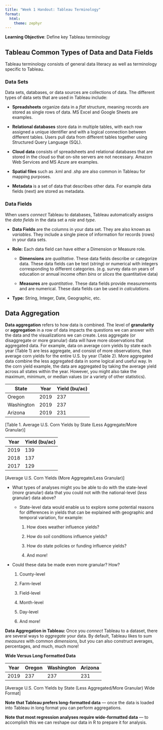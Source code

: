 ```yaml
---
title: "Week 1 Handout: Tableau Terminology"
format: 
  html:
    theme: zephyr
---
```


**Learning Objective**: Define key Tableau terminology

## Tableau Common Types of Data and Data Fields

Tableau terminology consists of general data literacy as well as terminology specific to Tableau. 

### Data Sets
Data sets, databases, or data sources are collections of data. The different types of data sets that are used in Tableau include:

- **Spreadsheets** organize data in a *flat* structure, meaning records are stored as single rows of data. MS Excel and Google Sheets are examples.

- **Relational databases** store data in multiple tables, with each row assigned a unique identifier and with a logical connection between different tables. Users pull data from different tables together using Structured Query Language (SQL). 
- **Cloud data** consists of spreadsheets and relational databases that are stored in the cloud so that on-site servers are not necessary. Amazon Web Services and MS Azure are examples.

- **Spatial files** such as .kml and .shp are also common in Tableau for mapping purposes.

- **Metadata** is a set of data that describes other data. For example data fields (next) are stored as metadata.

### Data Fields

When users *connect* Tableau to databases, Tableau automatically assigns the *data fields* in the data set a *role* and *type*. 

- **Data Fields** are the columns in your data set. They are also known as *variables*. They include a single piece of information for records (rows) in your data sets.

- **Role:** Each data field can have either a Dimension or Measure role.

	- **Dimensions** are *qualitative*. These data fields describe or categorize data. These data fields can be text (*string*) or numerical with integers corresponding to different categories. (e.g. survey data on years of education or annual income often *bins* or *slices* the quantitative data)

	- **Measures** are *quantitative*. These data fields provide measurements and are numerical. These data fields can be used in *calculations*.

- **Type:** String, Integer, Date, Geographic, etc. 

## Data Aggregation

**Data aggregation** refers to how data is combined. The level of **granularity** or **aggregation** in a row of data impacts the questions we can answer with the data and the visualizations we can create. Less aggregate  (or disaggregate or more granular) data will have more observations that aggregated data. For example, data on average corn yields by state each year (Table 1) are less aggregate, and consist of more observations, than average corn yields for the entire U.S. by year (Table 2). More aggregated data combine the less aggregated data in some logical and useful way. In the corn yield example, the data are aggregated by taking the average yield across all states within the year. However, you might also take the maximum, minimum, or median values (or a variety of other statistics). 

| State      | Year | Yield (bu/ac) |
| ---------- | ---- | ------------- |
| Oregon     | 2019 | 237           |
| Washington | 2019 | 237           |
| Arizona    | 2019 | 231           |
[Table 1. Average U.S. Corn Yields by State (Less Aggregate/More Granular)]

| Year | Yield (bu/ac) |
| ---- | ------------- |
| 2019 | 139           |
| 2018 | 137           |
| 2017 | 129           |
[Average U.S. Corn Yields (More Aggregate/Less Granular)]

- What types of analyses might you be able to do with the state-level (*more* granular) data that you could not with the national-level (*less* granular) data above?

	- State-level data would enable us to explore some potential reasons for differences in yields that can be explained with geographic and temporal variation, for example: 

		1. How does weather influence yields?

		2. How do soil conditions influence yields?

		3. How do state policies or funding influence yields?

		4. And more!

- Could these data be made even more granular? How?

	1. County-level 

	2. Farm-level

	3. Field-level 

	4. Month-level

	5. Day-level

	6. And more!

**Data Aggregation in Tableau:** Once you *connect* Tableau to a dataset, there are several ways to *aggregate* your data. By default, Tableau likes to sum *measures* with common *dimensions*, but you can also construct averages, percentages, and much, much more!

**Wide Versus Long Formatted Data**

| Year | Oregon | Washington | Arizona |
| ---- | ------ | ---------- | ------- |
| 2019 | 237    | 237        | 231     |
[Average U.S. Corn Yields by State (Less Aggregated/More Granular) Wide Format]

**Note that Tableau prefers long-formatted data** — once the data is loaded into Tableau in long format you can perform aggregations.

**Note that most regression analyses require wide-formatted data** — to accomplish this we can reshape our data in R to prepare it for analysis.
